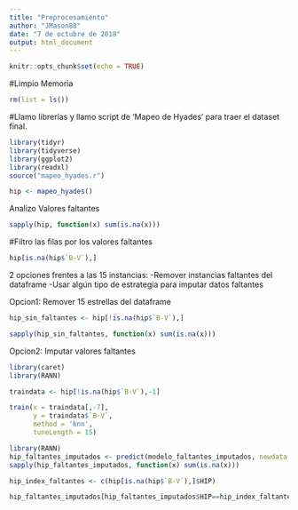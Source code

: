 ```yaml
---
title: "Preprocesamiento"
author: "JMason88"
date: "7 de octubre de 2018"
output: html_document
---
```


```r
knitr::opts_chunk$set(echo = TRUE)
```

#Limpio Memoria

```r
rm(list = ls())

```

#Llamo librerías y llamo script de 'Mapeo de Hyades' para traer el dataset final.

```r
library(tidyr)
library(tidyverse)
library(ggplot2)
library(readxl)
source("mapeo_hyades.r")

hip <- mapeo_hyades()


```

Analizo Valores faltantes

```r

sapply(hip, function(x) sum(is.na(x)))

```

#Filtro las filas por los valores faltantes

```r

hip[is.na(hip$`B-V`),]

```

2 opciones frentes a las 15 instancias:
  -Remover instancias faltantes del dataframe
  -Usar algún tipo de estrategia para imputar datos faltantes

Opcion1: Remover 15 estrellas del dataframe

```r
hip_sin_faltantes <- hip[!is.na(hip$`B-V`),]

sapply(hip_sin_faltantes, function(x) sum(is.na(x)))
```

Opcion2: Imputar valores faltantes
```r
library(caret)
library(RANN)

traindata <- hip[!is.na(hip$`B-V`),-1]

train(x = traindata[,-7],
      y = traindata$`B-V`,
      method = 'knn',
      tuneLength = 15)

```

```r
library(RANN)
hip_faltantes_imputados <- predict(modelo_faltantes_imputados, newdata = hip)
sapply(hip_faltantes_imputados, function(x) sum(is.na(x)))

hip_index_faltantes <- c(hip[is.na(hip$`B-V`),]$HIP)

hip_faltantes_imputados[hip_faltantes_imputados$HIP==hip_index_faltantes,]
```


